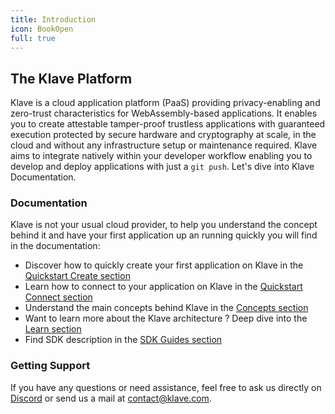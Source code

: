 ```yaml
---
title: Introduction
icon: BookOpen
full: true
---
```


## The Klave Platform

Klave is a cloud application platform (PaaS) providing privacy-enabling and zero-trust characteristics for WebAssembly-based applications.
It enables you to create attestable tamper-proof trustless applications with guaranteed execution protected by secure hardware and cryptography at scale, in the cloud and without any infrastructure setup or maintenance required.
Klave aims to integrate natively within your developer workflow enabling you to develop and deploy applications with just a `git push`. Let's dive into Klave Documentation.

### Documentation

Klave is not your usual cloud provider, to help you understand the concept behind it and have your first application up an running quickly you will find in the documentation:

-   Discover how to quickly create your first application on Klave in the [Quickstart Create section](/versions/sdk/latest/quickstart/create)
-   Learn how to connect to your application on Klave in the [Quickstart Connect section](/versions/sdk/latest/quickstart/connect)
-   Understand the main concepts behind Klave in the [Concepts section](../concepts/what-is-klave.mdx)
-   Want to learn more about the Klave architecture ? Deep dive into the [Learn section](../learn/architecture.mdx)
-   Find SDK description in the [SDK Guides section](../enclave-sdk/create-query-transaction.mdx)

### Getting Support

If you have any questions or need assistance, feel free to ask us directly on [Discord](https://discord.gg/9f5qKq8aUy) or send us a mail at contact@klave.com.
